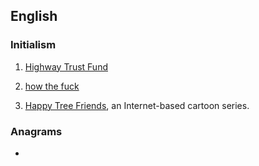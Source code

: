 ==English==

===Initialism===
{{rfc-header|Initialism}}
{{head|en|initialism}}

# {{lb|en|US}} [[w:Highway Trust Fund|Highway Trust Fund]]
# {{lb|en|Australia}} [[how the fuck]]
# {{lb|en|US}} [[w:Happy Tree Friends|Happy Tree Friends]], an Internet-based cartoon series.

===Anagrams===
* {{anagrams|en|HFT|THF}}